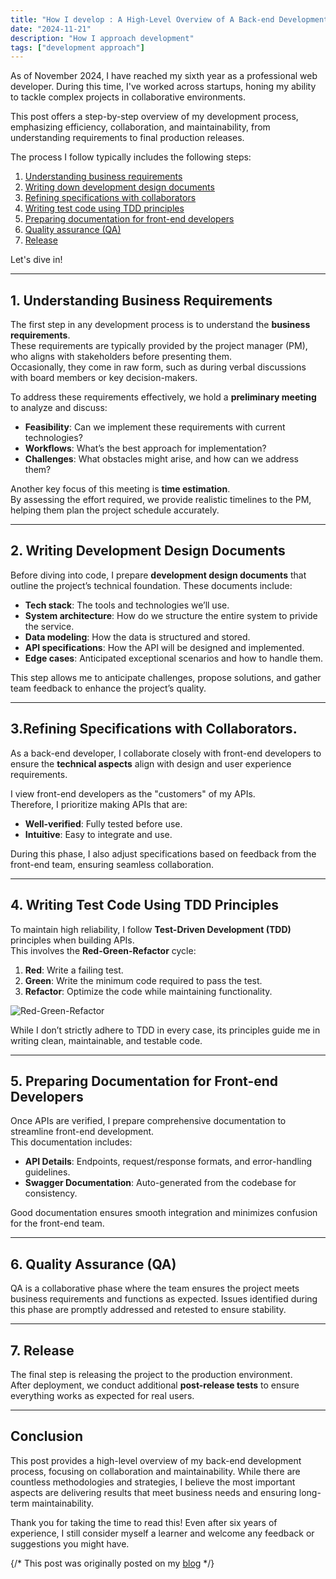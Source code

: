 ```yaml
---
title: "How I develop : A High-Level Overview of A Back-end Development Process"
date: "2024-11-21"
description: "How I approach development"
tags: ["development approach"]
---
```

As of November 2024, I have reached my sixth year as a professional web developer.
During this time, I've worked across startups, honing my ability to tackle complex projects in collaborative environments.

This post offers a step-by-step overview of my development process, emphasizing efficiency, collaboration, and maintainability, from understanding requirements to final production releases.

The process I follow typically includes the following steps:

1. [Understanding business requirements](#1)
2. [Writing down development design documents](#2)
3. [Refining specifications with collaborators](#3)
4. [Writing test code using TDD principles](#4)
5. [Preparing documentation for front-end developers](#5)
6. [Quality assurance (QA)](#6)
7. [Release](#7)

Let's dive in!

---

<h2 id="1">1. Understanding Business Requirements</h2>

The first step in any development process is to understand the **business requirements**.  
These requirements are typically provided by the project manager (PM), who aligns with stakeholders before presenting them.  
Occasionally, they come in raw form, such as during verbal discussions with board members or key decision-makers.

To address these requirements effectively, we hold a **preliminary meeting** to analyze and discuss:

- **Feasibility**: Can we implement these requirements with current technologies?  
- **Workflows**: What’s the best approach for implementation? 
- **Challenges**: What obstacles might arise, and how can we address them?  

Another key focus of this meeting is **time estimation**.  
By assessing the effort required, we provide realistic timelines to the PM, helping them plan the project schedule accurately.

---

<h2 id="2">2. Writing Development Design Documents</h2>

Before diving into code, I prepare **development design documents** that outline the project’s technical foundation. These documents include:

- **Tech stack**: The tools and technologies we’ll use.
- **System architecture**: How do we structure the entire system to privide the service. 
- **Data modeling**: How the data is structured and stored. 
- **API specifications**: How the API will be designed and implemented.
- **Edge cases**: Anticipated exceptional scenarios and how to handle them.  

This step allows me to anticipate challenges, propose solutions, and gather team feedback to enhance the project’s quality.  

---

<h2 id="3">3.Refining Specifications with Collaborators.</h2>

As a back-end developer, I collaborate closely with front-end developers to ensure the **technical aspects** align with design and user experience requirements.  

I view front-end developers as the "customers" of my APIs.  
Therefore, I prioritize making APIs that are:
- **Well-verified**: Fully tested before use.  
- **Intuitive**: Easy to integrate and use.

During this phase, I also adjust specifications based on feedback from the front-end team, ensuring seamless collaboration.

---

<h2 id="4">4. Writing Test Code Using TDD Principles</h2>

To maintain high reliability, I follow **Test-Driven Development (TDD)** principles when building APIs.  
This involves the **Red-Green-Refactor** cycle:

1. **Red**: Write a failing test.  
2. **Green**: Write the minimum code required to pass the test.  
3. **Refactor**: Optimize the code while maintaining functionality.

<img
  src="/posts/how_i_dev/tdd.png"
  alt="Red-Green-Refactor"
  width={600}
  height={465}
/>

While I don’t strictly adhere to TDD in every case, its principles guide me in writing clean, maintainable, and testable code.

---

<h2 id="5">5. Preparing Documentation for Front-end Developers</h2>

Once APIs are verified, I prepare comprehensive documentation to streamline front-end development.  
This documentation includes:

- **API Details**: Endpoints, request/response formats, and error-handling guidelines.
- **Swagger Documentation**: Auto-generated from the codebase for consistency.

Good documentation ensures smooth integration and minimizes confusion for the front-end team.


---

<h2 id="6">6. Quality Assurance (QA)</h2>

QA is a collaborative phase where the team ensures the project meets business requirements and functions as expected. 
Issues identified during this phase are promptly addressed and retested to ensure stability.


---


<h2 id="7">7. Release</h2>

The final step is releasing the project to the production environment.  
After deployment, we conduct additional **post-release tests** to ensure everything works as expected for real users.  


---

## Conclusion

This post provides a high-level overview of my back-end development process, focusing on collaboration and maintainability. 
While there are countless methodologies and strategies, I believe the most important aspects are delivering results that meet business needs and ensuring long-term maintainability.

Thank you for taking the time to read this!
Even after six years of experience, I still consider myself a learner and welcome any feedback or suggestions you might have.

{/* This post was originally posted on my [blog](https://koblin.blog) */}